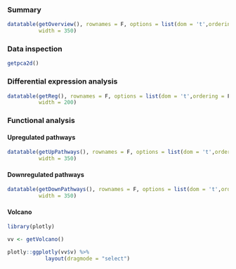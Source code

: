 
### Summary

```r

datatable(getOverview(), rownames = F, options = list(dom = 't',ordering = F),
          width = 350)


```

### Data inspection

```r

getpca2d()


```

### Differential expression analysis


```r

datatable(getReg(), rownames = F, options = list(dom = 't',ordering = F),
          width = 200)
```

### Functional analysis

#### Upregulated pathways
```r

datatable(getUpPathways(), rownames = F, options = list(dom = 't',ordering = T),
          width = 350)


```

#### Downregulated pathways
```r

datatable(getDownPathways(), rownames = F, options = list(dom = 't',ordering = T),
          width = 350)


```

#### Volcano

```r
library(plotly)

vv <- getVolcano()

plotly::ggplotly(vv$v) %>%
            layout(dragmode = "select")



```


